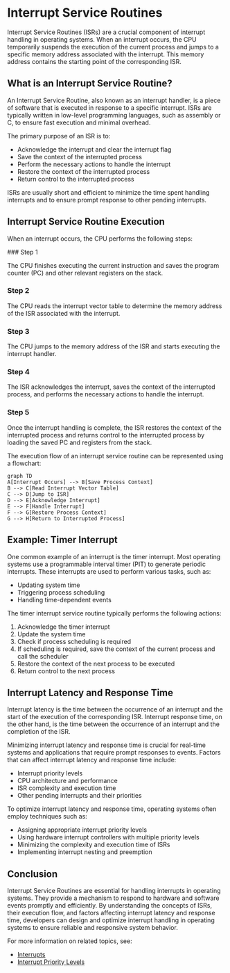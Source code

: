 
# Interrupt Service Routines

Interrupt Service Routines (ISRs) are a crucial component of interrupt handling in operating systems. When an interrupt occurs, the CPU temporarily suspends the execution of the current process and jumps to a specific memory address associated with the interrupt. This memory address contains the starting point of the corresponding ISR.

## What is an Interrupt Service Routine?

An Interrupt Service Routine, also known as an interrupt handler, is a piece of software that is executed in response to a specific interrupt. ISRs are typically written in low-level programming languages, such as assembly or C, to ensure fast execution and minimal overhead.

The primary purpose of an ISR is to:
- Acknowledge the interrupt and clear the interrupt flag
- Save the context of the interrupted process
- Perform the necessary actions to handle the interrupt
- Restore the context of the interrupted process
- Return control to the interrupted process

<Callout type="info">
ISRs are usually short and efficient to minimize the time spent handling interrupts and to ensure prompt response to other pending interrupts.
</Callout>

## Interrupt Service Routine Execution

When an interrupt occurs, the CPU performs the following steps:

<Steps>
### Step 1

The CPU finishes executing the current instruction and saves the program counter (PC) and other relevant registers on the stack.

### Step 2

The CPU reads the interrupt vector table to determine the memory address of the ISR associated with the interrupt.

### Step 3

The CPU jumps to the memory address of the ISR and starts executing the interrupt handler.

### Step 4

The ISR acknowledges the interrupt, saves the context of the interrupted process, and performs the necessary actions to handle the interrupt.

### Step 5

Once the interrupt handling is complete, the ISR restores the context of the interrupted process and returns control to the interrupted process by loading the saved PC and registers from the stack.
</Steps>

The execution flow of an interrupt service routine can be represented using a flowchart:

```mermaid
graph TD
A[Interrupt Occurs] --> B[Save Process Context]
B --> C[Read Interrupt Vector Table]
C --> D[Jump to ISR]
D --> E[Acknowledge Interrupt]
E --> F[Handle Interrupt]
F --> G[Restore Process Context]
G --> H[Return to Interrupted Process]
```

## Example: Timer Interrupt

One common example of an interrupt is the timer interrupt. Most operating systems use a programmable interval timer (PIT) to generate periodic interrupts. These interrupts are used to perform various tasks, such as:
- Updating system time
- Triggering process scheduling
- Handling time-dependent events

The timer interrupt service routine typically performs the following actions:
1. Acknowledge the timer interrupt
2. Update the system time
3. Check if process scheduling is required
4. If scheduling is required, save the context of the current process and call the scheduler
5. Restore the context of the next process to be executed
6. Return control to the next process

## Interrupt Latency and Response Time

Interrupt latency is the time between the occurrence of an interrupt and the start of the execution of the corresponding ISR. Interrupt response time, on the other hand, is the time between the occurrence of an interrupt and the completion of the ISR.

Minimizing interrupt latency and response time is crucial for real-time systems and applications that require prompt responses to events. Factors that can affect interrupt latency and response time include:
- Interrupt priority levels
- CPU architecture and performance
- ISR complexity and execution time
- Other pending interrupts and their priorities

To optimize interrupt latency and response time, operating systems often employ techniques such as:
- Assigning appropriate interrupt priority levels
- Using hardware interrupt controllers with multiple priority levels
- Minimizing the complexity and execution time of ISRs
- Implementing interrupt nesting and preemption

## Conclusion

Interrupt Service Routines are essential for handling interrupts in operating systems. They provide a mechanism to respond to hardware and software events promptly and efficiently. By understanding the concepts of ISRs, their execution flow, and factors affecting interrupt latency and response time, developers can design and optimize interrupt handling in operating systems to ensure reliable and responsive system behavior.

For more information on related topics, see:
- [Interrupts](/interrupts-and-interrupt-handling/interrupts)
- [Interrupt Priority Levels](/interrupts-and-interrupt-handling/interrupt-handling/interrupt-priority-levels)